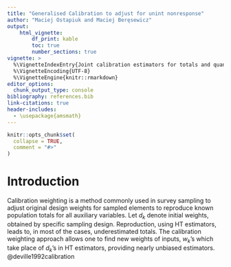 ```yaml
--- 
title: "Generalised Calibration to adjust for unint nonresponse"
author: "Maciej Ostapiuk and Maciej Beręsewicz"
output: 
    html_vignette:
        df_print: kable
        toc: true
        number_sections: true
vignette: >
  %\VignetteIndexEntry{Joint calibration estimators for totals and quantiles}
  %\VignetteEncoding{UTF-8}
  %\VignetteEngine{knitr::rmarkdown}
editor_options: 
  chunk_output_type: console
bibliography: references.bib
link-citations: true
header-includes: 
  - \usepackage{amsmath}
---
```


```r
knitr::opts_chunk$set(
  collapse = TRUE,
  comment = "#>"
)
```

\newcommand{\bX}{\boldsymbol{X}}
\newcommand{\bx}{\boldsymbol{x}}
\newcommand{\bY}{\boldsymbol{Y}}
\newcommand{\by}{\boldsymbol{y}}
\newcommand{\bh}{\boldsymbol{h}}
\newcommand{\bg}{\boldsymbol{g}}
\newcommand{\bH}{\boldsymbol{H}}
\newcommand{\ba}{\boldsymbol{a}}
\newcommand{\bp}{\boldsymbol{p}}
\newcommand{\bA}{\boldsymbol{A}}
\newcommand{\bw}{\boldsymbol{w}}
\newcommand{\bd}{\boldsymbol{d}}
\newcommand{\bZ}{\boldsymbol{Z}}
\newcommand{\bz}{\boldsymbol{z}}
\newcommand{\bv}{\boldsymbol{v}}
\newcommand{\bb}{\boldsymbol{b}}
\newcommand{\bu}{\boldsymbol{u}}
\newcommand{\bU}{\boldsymbol{U}}
\newcommand{\bQ}{\boldsymbol{Q}}
\newcommand{\bG}{\boldsymbol{G}}
\newcommand{\HT}{\text{\rm HT}}

\newcommand{\bbeta}{\boldsymbol{\beta}}
\newcommand{\balpha}{\boldsymbol{\alpha}}
\newcommand{\btau}{\boldsymbol{\tau}}
\newcommand{\bgamma}{\boldsymbol{\gamma}}
\newcommand{\bGamma}{\boldsymbol{\Gamma}}
\newcommand{\btheta}{\boldsymbol{\theta}}
\newcommand{\blambda}{\boldsymbol{\lambda}}
\newcommand{\bPhi}{\boldsymbol{\Phi}}
\newcommand{\bEta}{\boldsymbol{\eta}}

\newcommand{\bZero}{\boldsymbol{0}}
\newcommand{\indicator}{\mathmybb{1}}

\newcommand{\colvec}{\operatorname{colvec}}
\newcommand{\logit}{\operatorname{logit}}
\newcommand{\Exp}{\operatorname{Exp}}
\newcommand{\Ber}{\operatorname{Bernoulli}}
\newcommand{\Uni}{\operatorname{Uniform}}


# Introduction
Calibration weighting is a method commonly used in survey sampling to adjust original design weights for sampled elements to reproduce known population totals for all auxiliary variables. Let $d_k$ denote initial weights, obtained by specific sampling design. Reproduction, using HT estimators, leads to, in most of the cases, underestimated totals. The calibration weighting approach allows one to find new weights of inputs, $w_k$'s which take place of $d_k$'s in HT estimators, providing nearly unbiased estimators. @deville1992calibration



